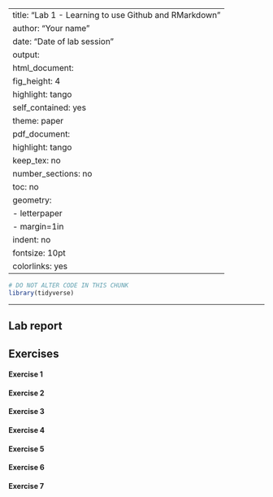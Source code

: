 ----
title: "Lab 1 - Learning to use Github and RMarkdown"
author: "Your name"
date: "Date of lab session"
output:
  html_document:
    fig_height: 4
    highlight: tango
    self_contained: yes
    theme: paper
  pdf_document:
    highlight: tango
    keep_tex: no
    number_sections: no
    toc: no
geometry:
- letterpaper
- margin=1in
indent: no
fontsize: 10pt
colorlinks: yes
---

```r
# DO NOT ALTER CODE IN THIS CHUNK
library(tidyverse)
```

* * *

## Lab report

## Exercises

#### Exercise 1



#### Exercise 2



#### Exercise 3



#### Exercise 4



#### Exercise 5



#### Exercise 6



#### Exercise 7


